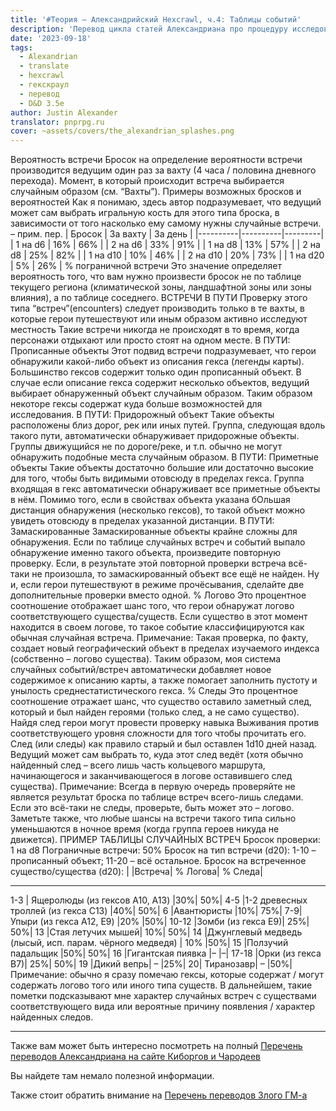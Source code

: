 ```yaml
---
title: '#Теория — Александрийский Hexcrawl, ч.4: Таблицы событий'
description: 'Перевод цикла статей Александриана про процедуру исследования гексов в третьей редакции D&D #alexandrian #hexcrawl #dnd3e #translate'
date: '2023-09-18'
tags:
  - Alexandrian
  - translate
  - hexcrawl
  - гекскраул
  - перевод
  - D&D 3.5e
author: Justin Alexander
translator: pnprpg.ru
cover: ~assets/covers/the_alexandrian_splashes.png
---
```


Вероятность встречи
Бросок на определение вероятности встречи производится ведущим один раз за вахту (4 часа / половина дневного перехода). Момент, в который происходит встреча выбирается случайным образом (см. “Вахты”).
Примеры возможных бросков и вероятностей
Как я понимаю, здесь автор подразумевает, что ведущий может сам выбрать игральную кость для этого типа броска, в зависимости от того насколько ему самому нужны случайные встречи. – прим. пер.
| Бросок | За вахту | За день |
|----------|----------|---------|
| 1 на d6 | 16% | 66% |
| 2 на d6 | 33% | 91% |
| 1 на d8 | 13% | 57% |
| 2 на d8 | 25% | 82% |
| 1 на d10 | 10% | 46% |
| 2 на d10 | 20% | 73% |
| 1 на d20 | 5% | 26% |
% пограничной встречи
Это значение определяет вероятность того, что вам нужно произвести бросок не по таблице текущего региона (климатической зоны, ландшафтной зоны или зоны влияния), а по таблице соседнего.
ВСТРЕЧИ В ПУТИ
Проверку этого типа “встреч”(encounters) следует производить только в те вахты, в которые герои путешествуют или иным образом активно исследуют местность Такие встречи никогда не происходят в то время, когда персонажи отдыхают или просто стоят на одном месте.
В ПУТИ: Прописанные объекты
Этот подвид встречи подразумевает, что герои обнаружили какой-либо объект из описания гекса (легенды карты). Большинство гексов содержит только один прописанный объект. В случае если описание гекса содержит несколько объектов, ведущий выбирает обнаруженный объект случайным образом. Таким образом некоторе гексы содержат куда больше возможностей для исследования.
В ПУТИ: Придорожный объект
Такие объекты расположены близ дорог, рек или иных путей. Группа, следующая вдоль такого пути, автоматически обнаруживает придорожные объекты. Группы движущийся не по дороге/реке, и т.п. обычно не могут обнаружить подобные места случайным образом.
В ПУТИ: Приметные объекты
Такие объекты достаточно большие или достаточно высокие для того, чтобы быть видимыми отовсюду в пределах гекса. Группа входящая в гекс автоматически обнаруживает все приметные объекты в нём. Помимо того, если в свойствах объекта указана бОльшая дистанция обнаружения (несколько гексов), то такой объект можно увидеть отовсюду в пределах указанной дистанции.
В ПУТИ: Замаскированные
Замаскированные объекты крайне сложны для обнаружения. Если по таблице случайных встреч и событий выпало обнаружение именно такого объекта, произведите повторную проверку. Если, в результате этой повторной проверки встреча всё-таки не произошла, то замаскированный объект все ещё не найден. Ну и, если герои путешествуют в режиме прочёсывания, сделайте две дополнительные проверки вместо одной.
% Логово
Это процентное соотношение отображает шанс того, что герои обнаружат логово соответствующего существа/существ. Если существо в этот момент находится в своем логове, то такое событие классифицируются как обычная случайная встреча.
Примечание: Такая проверка, по факту, создает новый географический объект в пределах изучаемого индекса (собственно – логово существа). Таким образом, моя система случайных событий/встреч автоматически добавляет новое содержимое к описанию карты, а также помогает заполнить пустоту и унылость среднестатистического гекса.
% Следы
Это процентное соотношение отражает шанс, что существо оставило заметный след, который и был найден героями (только след, а не само существо). Найдя след герои могут провести проверку навыка Выживания против соответствующего уровня сложности для того чтобы прочитать его. След (или следы) как правило старый и был оставлен 1d10 дней назад. Ведущий может сам выбрать то, куда этот след ведёт (хотя обычно найденный след – всего лишь часть кольцевого маршрута, начинающегося и заканчивающегося в логове оставившего след существа).
Примечание: Всегда в первую очередь проверяйте не является результат броска по таблице встреч всего-лишь следами. Если это всё-таки не следы, проверьте, быть может это – логово. Заметьте также, что любые шансы на встречи такого типа сильно уменьшаются в ночное время (когда группа героев никуда не движется).
ПРИМЕР ТАБЛИЦЫ СЛУЧАЙНЫХ ВСТРЕЧ
Бросок проверки: 1 на d8
Пограничные встречи: 50%
Бросок на тип встречи (d20):
1-10 – прописанный объект;
11-20 – всё остальное.
Бросок на встреченное существо/существа (d20):
| |Встреча| % Логова| % Следа|

---

1-3 | Ящеролюды (из гексов A10, A13) |30%| 50%|
4-5 |1-2 древесных троллей (из гекса C13) |40%| 50%|
6 |Авантюристы |10%| 75%|
7-9| Упыри (из гекса A12, E9) |20% |50%|
10-12 |Зомби (из гекса E9)| 25%| 50%|
13 |Стая летучих мышей| 10%| 50%|
14 |Джунглевый медведь (лысый, исп. парам. чёрного медведя) | 10% |50%|
15 |Ползучий падальщик |50%| 50%|
16 |Гигантская пиявка |– |–|
17-18 |Орки (из гекса B7)| 25%| 50%|
19 |Дикий вепрь| – |25%|
20| Тиранозавр| – |50%|
Примечание: обычно я сразу помечаю гексы, которые содержат / могут содержать логово того или иного типа существ. В дальнейшем, такие пометки подсказывают мне характер случайных встреч с существами соответствующего вида или вероятные причину появления / характер найденных следов.

---

Также вам может быть интересно посмотреть на полный
[Перечень переводов Александриана на сайте Киборгов и Чародеев](/posts/translations/alexandrian-index)

Вы найдете там немало полезной информации.

Также стоит обратить внимание на [Перечень переводов Злого ГМ-а](/posts/translations/angrygm-index)
